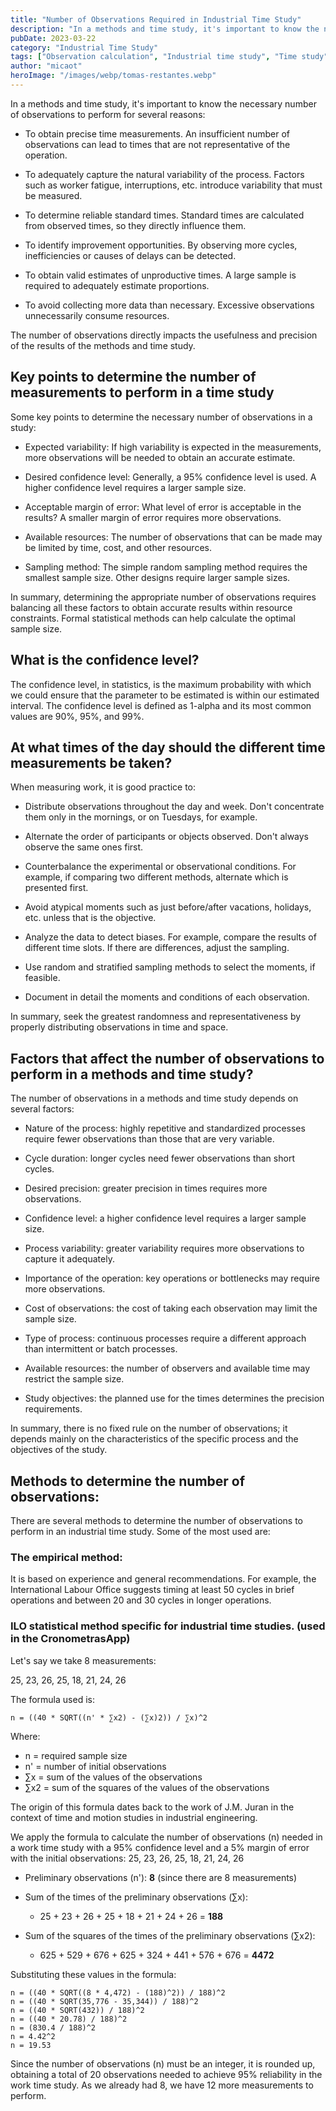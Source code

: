 ```yaml
---
title: "Number of Observations Required in Industrial Time Study"
description: "In a methods and time study, it's important to know the necessary number of observations to obtain accurate measurements and capture process variability."
pubDate: 2023-03-22
category: "Industrial Time Study"
tags: ["Observation calculation", "Industrial time study", "Time study", "ILO formula", "Methods engineering", "Margin of error", "Work measurement", "Confidence level", "Sample size", "Process variability"]
author: "micaot"
heroImage: "/images/webp/tomas-restantes.webp"
---
```



In a methods and time study, it's important to know the necessary number of observations to perform for several reasons:

- To obtain precise time measurements. An insufficient number of observations can lead to times that are not representative of the operation.

- To adequately capture the natural variability of the process. Factors such as worker fatigue, interruptions, etc. introduce variability that must be measured.

- To determine reliable standard times. Standard times are calculated from observed times, so they directly influence them.

- To identify improvement opportunities. By observing more cycles, inefficiencies or causes of delays can be detected.

- To obtain valid estimates of unproductive times. A large sample is required to adequately estimate proportions.

- To avoid collecting more data than necessary. Excessive observations unnecessarily consume resources.

The number of observations directly impacts the usefulness and precision of the results of the methods and time study.

## Key points to determine the number of measurements to perform in a time study

Some key points to determine the necessary number of observations in a study:

- Expected variability: If high variability is expected in the measurements, more observations will be needed to obtain an accurate estimate.

- Desired confidence level: Generally, a 95% confidence level is used. A higher confidence level requires a larger sample size.

- Acceptable margin of error: What level of error is acceptable in the results? A smaller margin of error requires more observations.

- Available resources: The number of observations that can be made may be limited by time, cost, and other resources.

- Sampling method: The simple random sampling method requires the smallest sample size. Other designs require larger sample sizes.

In summary, determining the appropriate number of observations requires balancing all these factors to obtain accurate results within resource constraints. Formal statistical methods can help calculate the optimal sample size.

## What is the confidence level?

The confidence level, in statistics, is the maximum probability with which we could ensure that the parameter to be estimated is within our estimated interval. The confidence level is defined as 1-alpha and its most common values are 90%, 95%, and 99%.

## At what times of the day should the different time measurements be taken?

When measuring work, it is good practice to:

- Distribute observations throughout the day and week. Don't concentrate them only in the mornings, or on Tuesdays, for example.

- Alternate the order of participants or objects observed. Don't always observe the same ones first.

- Counterbalance the experimental or observational conditions. For example, if comparing two different methods, alternate which is presented first.

- Avoid atypical moments such as just before/after vacations, holidays, etc. unless that is the objective.

- Analyze the data to detect biases. For example, compare the results of different time slots. If there are differences, adjust the sampling.

- Use random and stratified sampling methods to select the moments, if feasible.

- Document in detail the moments and conditions of each observation.

In summary, seek the greatest randomness and representativeness by properly distributing observations in time and space.

## Factors that affect the number of observations to perform in a methods and time study?

The number of observations in a methods and time study depends on several factors:

- Nature of the process: highly repetitive and standardized processes require fewer observations than those that are very variable.

- Cycle duration: longer cycles need fewer observations than short cycles.

- Desired precision: greater precision in times requires more observations.

- Confidence level: a higher confidence level requires a larger sample size.

- Process variability: greater variability requires more observations to capture it adequately.

- Importance of the operation: key operations or bottlenecks may require more observations.

- Cost of observations: the cost of taking each observation may limit the sample size.

- Type of process: continuous processes require a different approach than intermittent or batch processes.

- Available resources: the number of observers and available time may restrict the sample size.

- Study objectives: the planned use for the times determines the precision requirements.

In summary, there is no fixed rule on the number of observations; it depends mainly on the characteristics of the specific process and the objectives of the study.

## Methods to determine the number of observations:

There are several methods to determine the number of observations to perform in an industrial time study. Some of the most used are:

### The empirical method:

It is based on experience and general recommendations. For example, the International Labour Office suggests timing at least 50 cycles in brief operations and between 20 and 30 cycles in longer operations.

<WebpImage src="/images/default.png" alt="Table establishing the number of readings according to the duration of the cycle to be timed" />

### ILO statistical method specific for industrial time studies. (used in the CronometrasApp)

Let's say we take 8 measurements:

25, 23, 26, 25, 18, 21, 24, 26

The formula used is:

<WebpImage src="/images/default.png" alt="ILO formula to calculate the number of observations" />

```plaintext
n = ((40 * SQRT((n' * ∑x2) - (∑x)2)) / ∑x)^2
```

Where:

- n = required sample size
- n' = number of initial observations
- ∑x = sum of the values of the observations
- ∑x2 = sum of the squares of the values of the observations

The origin of this formula dates back to the work of J.M. Juran in the context of time and motion studies in industrial engineering.

We apply the formula to calculate the number of observations (n) needed in a work time study with a 95% confidence level and a 5% margin of error with the initial observations: 25, 23, 26, 25, 18, 21, 24, 26

- Preliminary observations (n'): **8** (since there are 8 measurements)

- Sum of the times of the preliminary observations (∑x):
  - 25 + 23 + 26 + 25 + 18 + 21 + 24 + 26 = **188**

- Sum of the squares of the times of the preliminary observations (∑x2):
  - 625 + 529 + 676 + 625 + 324 + 441 + 576 + 676 = **4472**



Substituting these values in the formula:

```plaintext
n = ((40 * SQRT((8 * 4,472) - (188)^2)) / 188)^2
n = ((40 * SQRT(35,776 - 35,344)) / 188)^2
n = ((40 * SQRT(432)) / 188)^2
n = ((40 * 20.78) / 188)^2
n = (830.4 / 188)^2
n = 4.42^2
n = 19.53
```

Since the number of observations (n) must be an integer, it is rounded up, obtaining a total of 20 observations needed to achieve 95% reliability in the work time study. As we already had 8, we have 12 more measurements to perform.
